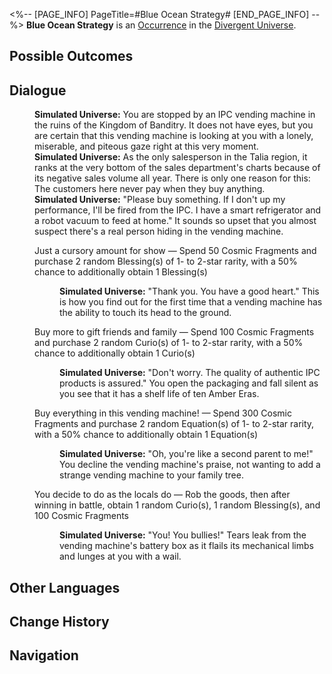 <%-- [PAGE_INFO]
PageTitle=#Blue Ocean Strategy#
[END_PAGE_INFO] --%>
{{Stub}}
{{Simulated Universe Event Infobox
|id            = 24201
|title         = 
|image         = Occurrence Contest.png
|domains_su    = 
|domains_swarm = 
|domains_gng   = 
|domains_du    = Unknown
|domains_und   = 
|requirements  = 
|prev          = 
|next          = 
|characters    = 
|factions      = 
|order         = 
|order_du      = 120
}}
'''Blue Ocean Strategy''' is an [[Divergent Universe/Occurrence|Occurrence]] in the [[Divergent Universe]].

==Possible Outcomes==
{{Possible Outcomes
|choice_1 = Just a cursory amount for show
|result_1 = Spend 50 Cosmic Fragments and purchase 2 random Blessing(s) of 1- to 2-star rarity, with a 50% chance to additionally obtain 1 Blessing(s)

|choice_2 = Buy more to gift friends and family
|result_2 = Spend 100 Cosmic Fragments and purchase 2 random Curio(s) of 1- to 2-star rarity, with a 50% chance to additionally obtain 1 Curio(s)

|choice_3 = Buy everything in this vending machine!
|result_3 = Spend 300 Cosmic Fragments and purchase 2 random Equation(s) of 1- to 2-star rarity, with a 50% chance to additionally obtain 1 Equation(s)

|choice_4 = You decide to do as the locals do
|result_4 = Rob the goods, then after winning in battle, obtain 1 random Curio(s), 1 random Blessing(s), and 100 Cosmic Fragments
}}
<!--
==Gameplay Notes==
* 
-->
==Dialogue==
{{Dialogue Start}}
:'''Simulated Universe:''' You are stopped by an IPC vending machine in the ruins of the Kingdom of Banditry. It does not have eyes, but you are certain that this vending machine is looking at you with a lonely, miserable, and piteous gaze right at this very moment.
:'''Simulated Universe:''' As the only salesperson in the Talia region, it ranks at the very bottom of the sales department's charts because of its negative sales volume all year. There is only one reason for this: The customers here never pay when they buy anything.
:'''Simulated Universe:''' "Please buy something. If I don't up my performance, I'll be fired from the IPC. I have a smart refrigerator and a robot vacuum to feed at home." It sounds so upset that you almost suspect there's a real person hiding in the vending machine.
:{{DIcon|Star}} Just a cursory amount for show &mdash; Spend 50 Cosmic Fragments and purchase 2 random Blessing(s) of 1- to 2-star rarity, with a 50% chance to additionally obtain 1 Blessing(s)
::'''Simulated Universe:''' "Thank you. You have a good heart." This is how you find out for the first time that a vending machine has the ability to touch its head to the ground.
:{{DIcon|Star}} Buy more to gift friends and family &mdash; Spend 100 Cosmic Fragments and purchase 2 random Curio(s) of 1- to 2-star rarity, with a 50% chance to additionally obtain 1 Curio(s)
::'''Simulated Universe:''' "Don't worry. The quality of authentic IPC products is assured." You open the packaging and fall silent as you see that it has a shelf life of ten Amber Eras.
:{{DIcon|Star}} Buy everything in this vending machine! &mdash; Spend 300 Cosmic Fragments and purchase 2 random Equation(s) of 1- to 2-star rarity, with a 50% chance to additionally obtain 1 Equation(s)
::'''Simulated Universe:''' "Oh, you're like a second parent to me!" You decline the vending machine's praise, not wanting to add a strange vending machine to your family tree.
:{{DIcon|Star}} You decide to do as the locals do &mdash; Rob the goods, then after winning in battle, obtain 1 random Curio(s), 1 random Blessing(s), and 100 Cosmic Fragments
::'''Simulated Universe:''' "You! You bullies!" Tears leak from the vending machine's battery box as it flails its mechanical limbs and lunges at you with a wail.
{{Dialogue End}}

==Other Languages==
{{Other Languages
|en   = Blue Ocean Strategy
|zhs  = 销售蓝海
|zht  = 銷售藍海
|ja   = ブルーオーシャン{{Rubi|戦略|せんりゃく}}
|ko   = 세일즈 블루오션
|es   = La estrategia del océano azul
|fr   = Stratégie océan bleu
|ru   = Стратегия Голубого океана
|th   = กลยุทธ์ทะเลสีคราม
|vi   = Bán Đại Dương Xanh
|de   = Verkauf des blauen Ozeans
|id   = Strategi Samudera Biru
|pt   = Estratégia do Oceano Azul
}}

==Change History==
{{Change History|null}}

==Navigation==
{{Occurrence Navbox}}